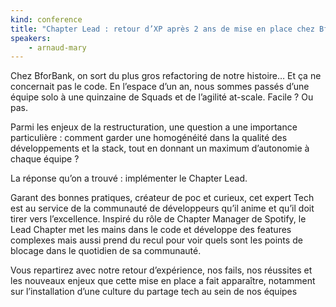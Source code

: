```yaml
---
kind: conference
title: "Chapter Lead : retour d’XP après 2 ans de mise en place chez BforBank"
speakers:
    - arnaud-mary
---
```


Chez BforBank, on sort du plus gros refactoring de notre histoire… Et ça ne concernait pas le code. En l’espace d’un an, nous sommes passés d’une équipe solo à une quinzaine de Squads et de l’agilité at-scale. Facile ? Ou pas.

Parmi les enjeux de la restructuration, une question a une importance particulière : comment garder une homogénéité dans la qualité des développements et la stack, tout en donnant un maximum d’autonomie à chaque équipe ?

La réponse qu’on a trouvé : implémenter le Chapter Lead.

Garant des bonnes pratiques, créateur de poc et curieux, cet expert Tech est au service de la communauté de développeurs qu’il anime et qu’il doit tirer vers l’excellence. Inspiré du rôle de Chapter Manager de Spotify, le Lead Chapter met les mains dans le code et développe des features complexes mais aussi prend du recul pour voir quels sont les points de blocage dans le quotidien de sa communauté.

Vous repartirez avec notre retour d’expérience, nos fails, nos réussites et les nouveaux enjeux que cette mise en place a fait apparaître, notamment sur l’installation d’une culture du partage tech au sein de nos équipes